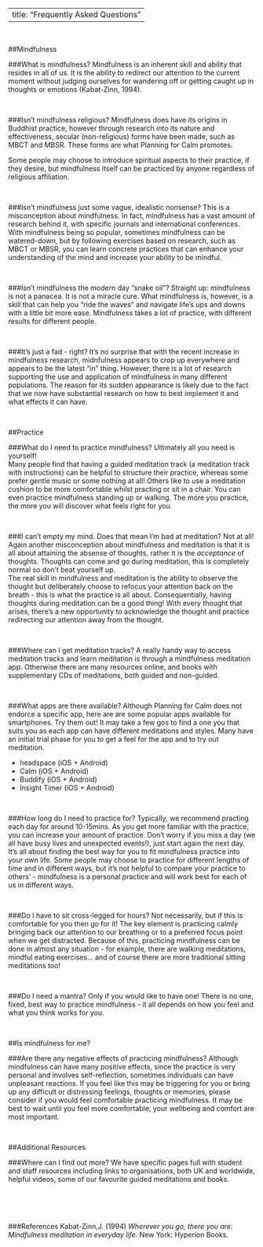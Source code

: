 <head>
<!-- Global site tag (gtag.js) - Google Analytics -->
<script async src="https://www.googletagmanager.com/gtag/js?id=UA-129198675-1"></script>
<script>
  window.dataLayer = window.dataLayer || [];
  function gtag(){dataLayer.push(arguments);}
  gtag('js', new Date());

  gtag('config', 'UA-129198675-1');
</script>

<!-- Hotjar Tracking Code for https://naomiclark.github.io/planning-for-calm/ -->
<script>
    (function(h,o,t,j,a,r){
        h.hj=h.hj||function(){(h.hj.q=h.hj.q||[]).push(arguments)};
        h._hjSettings={hjid:1089544,hjsv:6};
        a=o.getElementsByTagName('head')[0];
        r=o.createElement('script');r.async=1;
        r.src=t+h._hjSettings.hjid+j+h._hjSettings.hjsv;
        a.appendChild(r);
    })(window,document,'https://static.hotjar.com/c/hotjar-','.js?sv=');
</script>
</head>


---
title: "Frequently Asked Questions"
---

<br>

##Mindfulness

###What is mindfulness?
Mindfulness is an inherent skill and ability that resides in all of us. It is the ability to redirect our attention to the current moment without judging ourselves for wandering off or getting caught up in thoughts or emotions (Kabat-Zinn, 1994).

<br>

###Isn't mindfulness religious?
Mindfulness does have its origins in Buddhist practice, however through research into its nature and effectiveness, secular (non-religious) forms have been made, such as MBCT and MBSR. These forms are what Planning for Calm promotes.

Some people may choose to introduce spiritual aspects to their practice, if they desire, but mindfulness itself can be practiced by anyone regardless of religious affiliation.

<br>

###Isn't mindfulness just some vague, idealistic nonsense?
This is a misconception about mindfulness. In fact, mindfulness has a vast amount of research behind it, with specific journals and international conferences. With mindfulness being so popular, sometimes mindfulness can be watered-down, but by following exercises based on research, such as MBCT or MBSR, you can learn concrete practices that can enhance your understanding of the mind and increase your ability to be mindful.

<br>

###Isn't mindfulness the modern day "snake oil"?
Straight up: mindfulness is not a panacea. It is not a miracle cure. What mindfulness is, however, is a skill that can help you "ride the waves" and navigate life's ups and downs with a little bit more ease. Mindfulness takes a lot of practice, with different results for different people.

<br>

###It's just a fad - right?
It's no surprise that with the recent increase in mindfulness research, midnfulness appears to crop up everywhere and appears to be the latest "in" thing. However, there is a lot of research supporting the use and application of mindfulness in many different populations. The reason for its sudden appearance is likely due to the fact that we now have substantial research on how to best implement it and what effects it can have.

<br>

##Practice

###What do I need to practice mindfulness?
Ultimately all you need is yourself! <br>
Many people find that having a guided meditation track (a meditation track with instructions) can be helpful to structure their practice, whereas some prefer gentle music or some nothing at all! Others like to use a meditation cushion to be more comfortable whilst practing or sit in a chair. You can even practice mindfulness standing up or walking. The more you practice, the more you will discover what feels right for you.

<br>

###I can't empty my mind. Does that mean I'm bad at meditation?
Not at all! Again another misconception about mindfulness and meditation is that it is all about attaining the absense of thoughts, rather it is the *acceptance* of thoughts. Thoughts can come and go during meditation, this is completely normal so don't beat yourself up.
<br> The real skill in mindfulness and meditation is the ability to observe the thought but deliberately choose to refocus your attention back on the breath - this is what the practice is all about. Consequentially, having thoughts during meditation can be a good thing! With every thought that arises, there's a new opportunity to acknowledge the thought and practice redirecting our attention away from the thought.

<br>

###Where can I get meditation tracks?
A really handy way to access meditation tracks and learn meditation is through a mindfulness meditation app. Otherwise there are many resources online, and books with supplementary CDs of meditations, both guided and non-guided.

<br>

###What apps are there available?
Although Planning for Calm does not endorce a specific app, here are are some popular apps available for smartphones. Try them out! It may take a few gos to find a one you that suits you as each app can have different meditations and styles. Many have an initial trial phase for you to get a feel for the app and to try out meditation.

* headspace (iOS + Android)
* Calm (iOS + Android)
* Buddify (iOS + Android)
* Insight Timer (iOS + Android)


<br>

###How long do I need to practice for?
Typically, we recommend practing each day for around 10-15mins. As you get more familiar with the practice, you can increase your amount of practice. Don't worry if you miss a day (we all have busy lives and unexpected events!), just start again the next day. It's all about finding the best way for you to fit mindfulness practice into your own life. Some people may choose to practice for different lengths of time and in different ways, but it's not helpful to compare your practice to others' - mindfulness is a personal practice and will work best for each of us in different ways.

<br>

###Do I have to sit cross-legged for hours?
Not necessarily, but if this is comfortable for you then go for it! The key element is practicing calmly bringing back our attention to our breathing or to a preferred focus point when we get distracted. Because of this, practicing mindfulness can be done in almost any situation - for example, there are walking meditations, mindful eating exercises... and of course there are more traditional sitting meditations too!

<br>

###Do I need a mantra?
Only if you would like to have one! There is no one, fixed, best way to practice mindfulness - it all depends on how you feel and what you think works for you.

<br>

##Is mindfulness for me?

###Are there any negative effects of practicing mindfulness?
Although mindfulness can have many positive effects, since the practice is very personal and involves self-reflection, sometimes individuals can have unpleasant reactions. If you feel like this may be triggering for you or bring up any difficult or distressing feelings, thoughts or memories, please consider if you would feel comfortable practicing mindfulness. It may be best to wait until you feel more comfortable; your wellbeing and comfort are most important.

<br>

##Additional Resources

###Where can I find out more?
We have specific pages full with student and staff resources including links to organisations, both UK and worldwide, helpful videos, some of our favourite guided meditations and books.

<br>
<br>
<br>

###References
Kabat-Zinn,J. (1994) *Wherever you go, there you are: Mindfulness meditation in everyday life.* New York: Hyperion Books.
